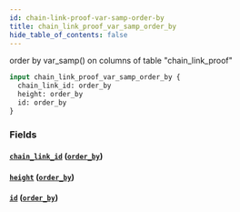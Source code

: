 ```yaml
---
id: chain-link-proof-var-samp-order-by
title: chain_link_proof_var_samp_order_by
hide_table_of_contents: false
---
```


order by var_samp() on columns of table "chain_link_proof"

```graphql
input chain_link_proof_var_samp_order_by {
  chain_link_id: order_by
  height: order_by
  id: order_by
}
```

### Fields

#### [`chain_link_id`](#) ([`order_by`](../enums/order-by))

#### [`height`](#) ([`order_by`](../enums/order-by))

#### [`id`](#) ([`order_by`](../enums/order-by))
